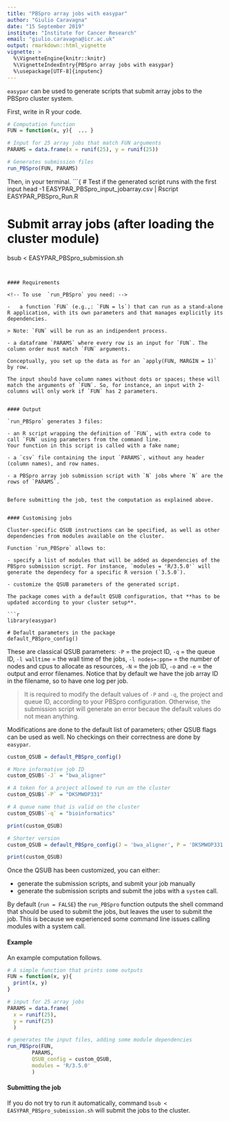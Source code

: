 ```yaml
---
title: "PBSpro array jobs with easypar"
author: "Giulio Caravagna"
date: "15 September 2019"
institute: "Institute for Cancer Research"
email: "giulio.caravagna@icr.ac.uk"
output: rmarkdown::html_vignette
vignette: >
  %\VignetteEngine{knitr::knitr}
  %\VignetteIndexEntry{PBSpro array jobs with easypar}
  %\usepackage[UTF-8]{inputenc}
---
```


`easypar`  can be used  to generate scripts that submit array jobs to the PBSpro cluster system. 

First, write in R your code.
```r
# Computation function 
FUN = function(x, y){  ... }

# Input for 25 array jobs that match FUN arguments
PARAMS = data.frame(x = runif(25), y = runif(25))

# Generates submission files 
run_PBSpro(FUN, PARAMS)
```

Then, in your terminal.
```{
# Test if the generated script runs with the first input 
head -1 EASYPAR_PBSpro_input_jobarray.csv | Rscript EASYPAR_PBSpro_Run.R

# Submit array jobs (after loading the cluster module)
bsub < EASYPAR_PBSpro_submission.sh
```


#### Requirements

<!-- To use  `run_PBSpro` you need: -->

-   a function `FUN` (e.g.,: `FUN = ls`) that can run as a stand-alone R application, with its own parameters and that manages explicitly its dependencies. 

> Note: `FUN` will be run as an indipendent process.

- a dataframe `PARAMS` where every row is an input for `FUN`. The column order must match `FUN` arguments.

Conceptually, you set up the data as for an `apply(FUN, MARGIN = 1)` by row. 

The input should have column names without dots or spaces; these will match the arguments of `FUN`. So, for instance, an input with 2-columns will only work if `FUN` has 2 parameters.


#### Output

`run_PBSpro` generates 3 files:

- an R script wrapping the definition of `FUN`, with extra code to call `FUN` using parameters from the command line. 
Your function in this script is called with a fake name;

- a `csv` file containing the input `PARAMS`, without any header (column names), and row names. 

- a PBSpro array job submission script with `N` jobs where `N` are the rows of `PARAMS`.


Before submitting the job, test the computation as explained above.


#### Customising jobs

Cluster-specific QSUB instructions can be specified, as well as other dependencies from modules available on the cluster. 

Function `run_PBSpro` allows to:

- specify a list of modules that will be added as dependencies of the PBSpro submission script. For instance, `modules = 'R/3.5.0'` will generate the dependecy for a specific R version (`3.5.0`).

- customize the QSUB parameters of the generated script. 

The package comes with a default QSUB configuration, that **has to be updated according to your cluster setup**.

```r
library(easypar)

# Default parameters in the package
default_PBSpro_config()
```

These are classical QSUB parameters:
`-P` = the project ID,
`-q` = the queue ID,
`-l walltime` = the wall time of the jobs,
`-l nodes=:ppn=` = the number of nodes and cpus to allocate as resources,
`-N` = the job ID,
`-o` and `-e` = the output and error filenames. Notice that by default
we have the job array ID in the filename, so to have one log per job.

> It is required to modify the default values of `-P` and `-q`, the project and queue ID,
according to your PBSpro configuration. Otherwise, the submission script will 
generate an error becaue the default values do not mean anything.

Modifications are done to the default list of parameters; other QSUB flags can be
used as well. No checkings on their correctness are done by `easypar`.

```r
custom_QSUB = default_PBSpro_config()

# More informative job ID
custom_QSUB$`-J` = "bwa_aligner"

# A token for a project allowed to run on the cluster
custom_QSUB$`-P` = "DKSMWOP331"

# A queue name that is valid on the cluster
custom_QSUB$`-q` = "bioinformatics"

print(custom_QSUB)

# Shorter version
custom_QSUB = default_PBSpro_config(J = 'bwa_aligner', P = 'DKSMWOP331', q = 'bioinformatics')

print(custom_QSUB)
```

Once the QSUB has been customized, you can either:

- generate the submission scripts, and submit your job manually
- generate the submission scripts and submit the jobs with a `system` call. 

By default (`run = FALSE`) the `run_PBSpro` function outputs the shell command that should be used to submit the jobs, but leaves the user to submit the job. This is because we experienced some command line issues calling
modules with a system call.

#### Example

An example computation follows.

```r
# A simple function that prints some outputs
FUN = function(x, y){ 
  print(x, y) 
}

# input for 25 array jobs
PARAMS = data.frame(
  x = runif(25), 
  y = runif(25)
  )

# generates the input files, adding some module dependencies
run_PBSpro(FUN, 
        PARAMS, 
        QSUB_config = custom_QSUB,
        modules = 'R/3.5.0'
        )
```

#### Submitting the job

If you do not try to run it automatically, command `bsub < EASYPAR_PBSpro_submission.sh` will submit the jobs to the cluster.
